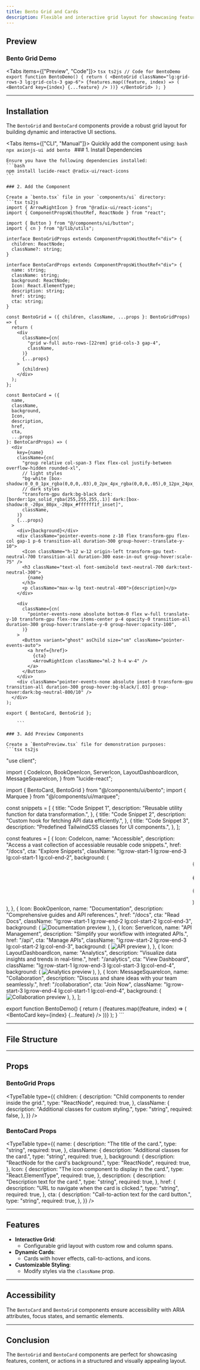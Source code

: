 ```yaml
---
title: Bento Grid and Cards
description: Flexible and interactive grid layout for showcasing features, actions, or content dynamically.
---
```



## Preview

### Bento Grid Demo

<Tabs items={["Preview", "Code"]}>
  <Tab value="Preview" className="m-auto h-auto pb-8 content-center">
    <BentoDemo />
  </Tab>
  <Tab value="Code" className="w-auto h-auto">
    ```tsx ts2js
    // Code for BentoDemo
    export function BentoDemo() {
      return (
        <BentoGrid className="lg:grid-rows-3 lg:grid-cols-3 gap-6">
          {features.map((feature, index) => (
            <BentoCard key={index} {...feature} />
          ))}
        </BentoGrid>
      );
    }
    ```
  </Tab>
</Tabs>

---

## Installation

The `BentoGrid` and `BentoCard` components provide a robust grid layout for building dynamic and interactive UI sections.

<Tabs items={["CLI", "Manual"]}>
  <Tab value="CLI">
    Quickly add the component using:
    ```bash
    npx axionjs-ui add bento
    ```
  </Tab>
  <Tab value="Manual">
    ### 1. Install Dependencies

    Ensure you have the following dependencies installed:
    ```bash
    npm install lucide-react @radix-ui/react-icons
    ```

    ### 2. Add the Component

    Create a `bento.tsx` file in your `components/ui` directory:
    ```tsx ts2js
    import { ArrowRightIcon } from "@radix-ui/react-icons";
    import { ComponentPropsWithoutRef, ReactNode } from "react";
    
    import { Button } from "@/components/ui/button";
    import { cn } from "@/lib/utils";
    
    interface BentoGridProps extends ComponentPropsWithoutRef<"div"> {
      children: ReactNode;
      className?: string;
    }
    
    interface BentoCardProps extends ComponentPropsWithoutRef<"div"> {
      name: string;
      className: string;
      background: ReactNode;
      Icon: React.ElementType;
      description: string;
      href: string;
      cta: string;
    }
    
    const BentoGrid = ({ children, className, ...props }: BentoGridProps) => {
      return (
        <div
          className={cn(
            "grid w-full auto-rows-[22rem] grid-cols-3 gap-4",
            className,
          )}
          {...props}
        >
          {children}
        </div>
      );
    };
    
    const BentoCard = ({
      name,
      className,
      background,
      Icon,
      description,
      href,
      cta,
      ...props
    }: BentoCardProps) => (
      <div
        key={name}
        className={cn(
          "group relative col-span-3 flex flex-col justify-between overflow-hidden rounded-xl",
          // light styles
          "bg-white [box-shadow:0_0_0_1px_rgba(0,0,0,.03),0_2px_4px_rgba(0,0,0,.05),0_12px_24px_rgba(0,0,0,.05)]",
          // dark styles
          "transform-gpu dark:bg-black dark:[border:1px_solid_rgba(255,255,255,.1)] dark:[box-shadow:0_-20px_80px_-20px_#ffffff1f_inset]",
          className,
        )}
        {...props}
      >
        <div>{background}</div>
        <div className="pointer-events-none z-10 flex transform-gpu flex-col gap-1 p-6 transition-all duration-300 group-hover:-translate-y-10">
          <Icon className="h-12 w-12 origin-left transform-gpu text-neutral-700 transition-all duration-300 ease-in-out group-hover:scale-75" />
          <h3 className="text-xl font-semibold text-neutral-700 dark:text-neutral-300">
            {name}
          </h3>
          <p className="max-w-lg text-neutral-400">{description}</p>
        </div>
    
        <div
          className={cn(
            "pointer-events-none absolute bottom-0 flex w-full translate-y-10 transform-gpu flex-row items-center p-4 opacity-0 transition-all duration-300 group-hover:translate-y-0 group-hover:opacity-100",
          )}
        >
          <Button variant="ghost" asChild size="sm" className="pointer-events-auto">
            <a href={href}>
              {cta}
              <ArrowRightIcon className="ml-2 h-4 w-4" />
            </a>
          </Button>
        </div>
        <div className="pointer-events-none absolute inset-0 transform-gpu transition-all duration-300 group-hover:bg-black/[.03] group-hover:dark:bg-neutral-800/10" />
      </div>
    );
    
    export { BentoCard, BentoGrid };
    
        ```

    ### 3. Add Preview Components

    Create a `BentoPreview.tsx` file for demonstration purposes:
    ```tsx ts2js
"use client";

import {
  CodeIcon,
  BookOpenIcon,
  ServerIcon,
  LayoutDashboardIcon,
  MessageSquareIcon,
} from "lucide-react";

import { BentoCard, BentoGrid } from "@/components/ui/bento";
import { Marquee } from "@/components/ui/marquee";

const snippets = [
  {
    title: "Code Snippet 1",
    description: "Reusable utility function for data transformation.",
  },
  {
    title: "Code Snippet 2",
    description: "Custom hook for fetching API data efficiently.",
  },
  {
    title: "Code Snippet 3",
    description: "Predefined TailwindCSS classes for UI components.",
  },
];

const features = [
  {
    Icon: CodeIcon,
    name: "Accessible",
    description:
      "Access a vast collection of accessiable reusable code snippets.",
    href: "/docs",
    cta: "Explore Snippets",
    className: "lg:row-start-1 lg:row-end-3 lg:col-start-1 lg:col-end-2",
    background: (
      <Marquee
        pauseOnHover
        className="absolute top-10 [--duration:25s] [mask-image:linear-gradient(to_top,transparent_30%,#000_100%)]"
      >
        {snippets.map((snippet, index) => (
          <div
            key={index}
            className="relative w-40 cursor-pointer overflow-hidden rounded-xl border p-4 bg-gray-100 hover:bg-gray-200 dark:bg-gray-800 dark:hover:bg-gray-700"
          >
            <h4 className="text-sm font-medium">{snippet.title}</h4>
            <p className="text-xs mt-2 text-gray-600 dark:text-gray-400">
              {snippet.description}
            </p>
          </div>
        ))}
      </Marquee>
    ),
  },
  {
    Icon: BookOpenIcon,
    name: "Documentation",
    description: "Comprehensive guides and API references.",
    href: "/docs",
    cta: "Read Docs",
    className: "lg:row-start-1 lg:row-end-2 lg:col-start-2 lg:col-end-3",
    background: (
      <img
        className="absolute -right-10 -top-10 w-32 opacity-60"
        src="/images/docs-preview.png"
        alt="Documentation preview"
      />
    ),
  },
  {
    Icon: ServerIcon,
    name: "API Management",
    description: "Simplify your workflow with integrated APIs.",
    href: "/api",
    cta: "Manage APIs",
    className: "lg:row-start-2 lg:row-end-3 lg:col-start-2 lg:col-end-3",
    background: (
      <img
        className="absolute -right-10 -top-10 w-32 opacity-60"
        src="/images/api-preview.png"
        alt="API preview"
      />
    ),
  },
  {
    Icon: LayoutDashboardIcon,
    name: "Analytics",
    description: "Visualize data insights and trends in real-time.",
    href: "/analytics",
    cta: "View Dashboard",
    className: "lg:row-start-1 lg:row-end-3 lg:col-start-3 lg:col-end-4",
    background: (
      <img
        className="absolute -right-10 -top-10 w-32 opacity-60"
        src="/images/analytics-preview.png"
        alt="Analytics preview"
      />
    ),
  },
  {
    Icon: MessageSquareIcon,
    name: "Collaboration",
    description: "Discuss and share ideas with your team seamlessly.",
    href: "/collaboration",
    cta: "Join Now",
    className: "lg:row-start-3 lg:row-end-4 lg:col-start-1 lg:col-end-4",
    background: (
      <img
        className="absolute -right-10 -top-10 w-32 opacity-60"
        src="/images/collaboration-preview.png"
        alt="Collaboration preview"
      />
    ),
  },
];

export function BentoDemo() {
  return (
    <BentoGrid className="lg:grid-rows-3 lg:grid-cols-3 gap-6 not-prose">
      {features.map((feature, index) => (
        <BentoCard key={index} {...feature} />
      ))}
    </BentoGrid>
  );
}
    ```
  </Tab>
</Tabs>

---

## File Structure

<Files>
  <Folder name="app" defaultOpen>
    <Folder name="components" defaultOpen>
      <Folder name="ui" defaultOpen>
        <File name="bento.tsx" />
      </Folder>
    </Folder>
  </Folder>
</Files>

---

## Props

### BentoGrid Props

<TypeTable
  type={{
    children: {
      description: "Child components to render inside the grid.",
      type: "ReactNode",
      required: true,
    },
    className: {
      description: "Additional classes for custom styling.",
      type: "string",
      required: false,
    },
  }}
/>

### BentoCard Props

<TypeTable
  type={{
    name: {
      description: "The title of the card.",
      type: "string",
      required: true,
    },
    className: {
      description: "Additional classes for the card.",
      type: "string",
      required: true,
    },
    background: {
      description: "ReactNode for the card's background.",
      type: "ReactNode",
      required: true,
    },
    Icon: {
      description: "The icon component to display in the card.",
      type: "React.ElementType",
      required: true,
    },
    description: {
      description: "Description text for the card.",
      type: "string",
      required: true,
    },
    href: {
      description: "URL to navigate when the card is clicked.",
      type: "string",
      required: true,
    },
    cta: {
      description: "Call-to-action text for the card button.",
      type: "string",
      required: true,
    },
  }}
/>

---

## Features

- **Interactive Grid**:
  - Configurable grid layout with custom row and column spans.
- **Dynamic Cards**:
  - Cards with hover effects, call-to-actions, and icons.
- **Customizable Styling**:
  - Modify styles via the `className` prop.

---

## Accessibility

The `BentoCard` and `BentoGrid` components ensure accessibility with ARIA attributes, focus states, and semantic elements.

---

## Conclusion

The `BentoGrid` and `BentoCard` components are perfect for showcasing features, content, or actions in a structured and visually appealing layout.
